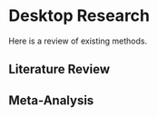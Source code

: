 # Desktop Research

Here is a review of existing methods.

## Literature Review

## Meta-Analysis




